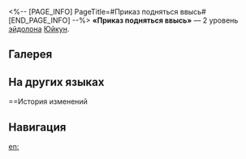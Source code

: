 <%-- [PAGE_INFO]
PageTitle=#Приказ подняться ввысь#
[END_PAGE_INFO] --%>
{{Эйдолон Инфобокс
|Название         = Приказ подняться ввысь
|Изображение      = Эйдолон Приказ подняться ввысь.png
|Персонаж         = Юйкун
|Уровень          = 2
|Длительность     = 
|Описание         = Когда текущая энергия любого союзника достигает макс. значения, Юйкун дополнительно восстанавливает 5 ед. энергии. Каждый союзник может активировать этот эффект только 1 раз. Количество срабатываний этого эффекта сбрасывается после того, как Юйкун использует свою сверхспособность.
|Свойство1        = 
|Масштабирование1 = 
}}
'''«Приказ подняться ввысь»''' — 2 уровень [[эйдолон]]а [[Юйкун]].

==Галерея==
{{Галерея|position=left|captionalign=center
|Персонаж Юйкун Эйдолон 2.png|Осколок Эйдолона
}}

==На других языках==
{{На других языках
|en   = Skyward Command
|zhs  = 青霄驰骋，驱驭苍穹
|zht  = 青霄馳騁，驅馭蒼穹
|ja   = {{Rubi|青霄|せいしょう}}を{{Rubi|駆|か}}け
{{Rubi|蒼穹|そうきゅう}}を{{Rubi|御|ぎょ}}す
|ko   = 창공을 휘모는 질주
|es   = Orden del firmamento
|fr   = Commandement céleste
|ru   = Приказ подняться ввысь
|th   = Skyward Command
|vi   = Chế Ngự Bầu Trời
|de   = Streitwagen des Firmaments
|id   = Skyward Command
|pt   = Comando Celeste
}}

==История изменений
{{История изменений|3.5}}

==Навигация==
{{Навык Навбокс|Юйкун}}

[[en:]]